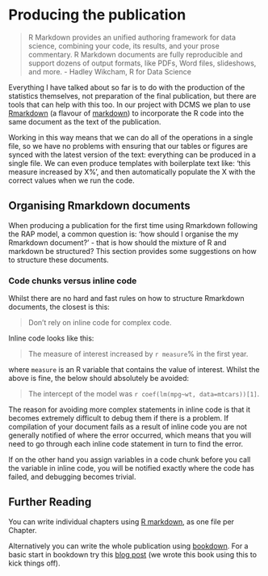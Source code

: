 # Producing the publication {#pub}

> R Markdown provides an unified authoring framework for data science, combining your code, its results, and your prose commentary. R Markdown documents are fully reproducible and support dozens of output formats, like PDFs, Word files, slideshows, and more. 
- Hadley Wikcham, R for Data Science

Everything I have talked about so far is to do with the production of the statistics themselves, not preparation of the final publication, but there are tools that can help with this too. In our project with DCMS we plan to use [Rmarkdown](http://rmarkdown.rstudio.com/) (a flavour of [markdown](https://en.wikipedia.org/wiki/Markdown)) to incorporate the R code into the same document as the text of the publication.

Working in this way means that we can do all of the operations in a single file, so we have no problems with ensuring that our tables or figures are synced with the latest version of the text: everything can be produced in a single file. We can even produce templates with boilerplate text like: ‘this measure increased by X%’, and then automatically populate the X with the correct values when we run the code.

## Organising Rmarkdown documents

When producing a publication for the first time using Rmarkdown following the RAP model, a common question is: 'how should I organise the my Rmarkdown document?' - that is how should the mixture of R and markdown be structured? This section provides some suggestions on how to structure these documents.

### Code chunks versus inline code

Whilst there are no hard and fast rules on how to structure Rmarkdown documents, the closest is this:

> Don't rely on inline code for complex code.

Inline code looks like this:

> The measure of interest increased by `r measure`% in the first year. 

where `measure` is an R variable that contains the value of interest.
Whilst the above is fine, the below should absolutely be avoided:

> The intercept of the model was `r coef(lm(mpg~wt, data=mtcars))[1]`.

The reason for avoiding more complex statements in inline code is that it becomes extremely difficult to debug them if there is a problem.
If compilation of your document fails as a result of inline code you are not generally notified of where the error occurred, which means that you will need to go through each inline code statement in turn to find the error.

If on the other hand you assign variables in a code chunk before you call the variable in inline code, you will be notified exactly where the code has failed, and debugging becomes trivial.

## Further Reading

You can write individual chapters using [R markdown](http://r4ds.had.co.nz/r-markdown.html), as one file per Chapter.  

Alternatively you can write the whole publication using [bookdown](https://bookdown.org/yihui/bookdown/). For a basic start in bookdown try this [blog post](http://seankross.com/2016/11/17/How-to-Start-a-Bookdown-Book.html) (we wrote this book using this to kick things off).  
